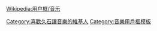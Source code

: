 {{Userbox
  |id={{lang|ja|久石譲}}
  |id-c=#704214
  |id-fc    = #FFFFFF
  |info=<span lang="zh-tw">這個用戶喜歡聽'''[[久石讓]]'''的作品。</span>
  |info-c=#99E64D
  |info-s=9
  |border-c=black
}}
<includeonly>[[Category:喜歡久石讓音樂的維基人]]</includeonly>
<noinclude>
{{Clear}}

[[Wikipedia:用户框/音乐]]

[[Category:音樂用戶框模板]]</noinclude>